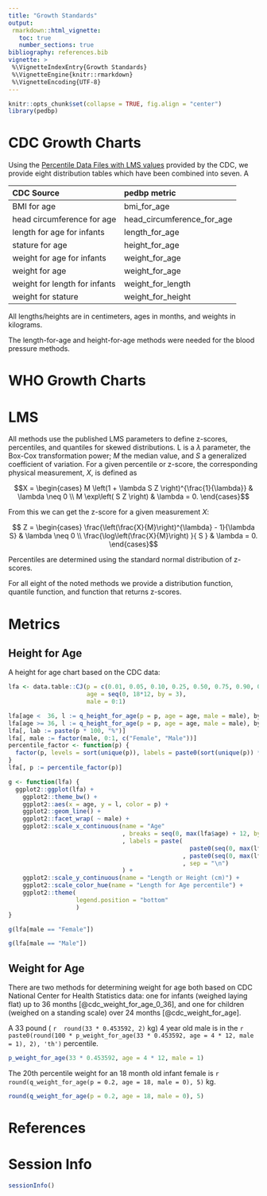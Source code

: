 ```yaml
---
title: "Growth Standards"
output:
 rmarkdown::html_vignette:
   toc: true
   number_sections: true
bibliography: references.bib
vignette: >
 %\VignetteIndexEntry{Growth Standards}
 %\VignetteEngine{knitr::rmarkdown}
 %\VignetteEncoding{UTF-8}
---
```



```r
knitr::opts_chunk$set(collapse = TRUE, fig.align = "center")
library(pedbp)
```


# CDC Growth Charts

Using the [Percentile Data Files with LMS values](https://www.cdc.gov/growthcharts/percentile_data_files.htm)
provided by the CDC, we provide eight distribution tables which have been
combined into seven.  A

| CDC Source                    | pedbp metric               |
| :---------------------------- | :------------------------- |
| BMI for age                   | bmi_for_age                |
| head circumference for age    | head_circumference_for_age |
| length for age for infants    | length_for_age             |
| stature for age               | height_for_age             |
| weight for age for infants    | weight_for_age             |
| weight for age                | weight_for_age             |
| weight for length for infants | weight_for_length          |
| weight for stature            | weight_for_height          |

All lengths/heights are in centimeters, ages in months, and weights in
kilograms.

The length-for-age and height-for-age methods were needed for the blood
pressure methods.

# WHO Growth Charts

# LMS

All methods use the published LMS parameters to define z-scores,
percentiles, and quantiles for skewed distributions.  L is a $\lambda$
parameter, the Box-Cox transformation power; $M$ the median value, and $S$ a
generalized coefficient of variation.  For a given percentile or z-score, the
corresponding physical measurement, $X,$ is defined as

$$X = \begin{cases}
   M \left(1 + \lambda S Z \right)^{\frac{1}{\lambda}} & \lambda \neq 0 \\
   M \exp\left( S Z \right) & \lambda = 0.
\end{cases}$$

From this we can get the z-score for a given measurement $X:$

$$ Z = \begin{cases}
  \frac{\left(\frac{X}{M}\right)^{\lambda} - 1}{\lambda S} & \lambda \neq 0 \\
  \frac{\log\left(\frac{X}{M}\right) }{ S } & \lambda = 0.
  \end{cases}$$

Percentiles are determined using the standard normal distribution of z-scores.

For all eight of the noted methods we provide a distribution function,
quantile function, and function that returns z-scores.

# Metrics

## Height for Age

A height for age chart based on the CDC data:

```r
lfa <- data.table::CJ(p = c(0.01, 0.05, 0.10, 0.25, 0.50, 0.75, 0.90, 0.95, 0.99),
                      age = seq(0, 18*12, by = 3),
                      male = 0:1)

lfa[age <  36, l := q_height_for_age(p = p, age = age, male = male), by = .(p, age, male)]
lfa[age >= 36, l := q_height_for_age(p = p, age = age, male = male), by = .(p, age, male)]
lfa[, lab := paste(p * 100, "%")]
lfa[, male := factor(male, 0:1, c("Female", "Male"))]
percentile_factor <- function(p) {
  factor(p, levels = sort(unique(p)), labels = paste0(sort(unique(p)) * 100, "th"))
}
lfa[, p := percentile_factor(p)]

g <- function(lfa) {
  ggplot2::ggplot(lfa) +
    ggplot2::theme_bw() +
    ggplot2::aes(x = age, y = l, color = p) +
    ggplot2::geom_line() +
    ggplot2::facet_wrap( ~ male) +
    ggplot2::scale_x_continuous(name = "Age"
                                , breaks = seq(0, max(lfa$age) + 12, by = 12)
                                , labels = paste(
                                                   paste0(seq(0, max(lfa$age) + 12, by = 12), "m")
                                                 , paste0(seq(0, max(lfa$age) + 12, by = 12) / 12, "yr")
                                                 , sep = "\n")
                                ) +
    ggplot2::scale_y_continuous(name = "Length or Height (cm)") +
    ggplot2::scale_color_hue(name = "Length for Age percentile") +
    ggplot2::theme(
                   legend.position = "bottom"
                   )
}
```




```r
g(lfa[male == "Female"])
```




```r
g(lfa[male == "Male"])
```


## Weight for Age

There are two methods for determining weight for age both based on CDC
National Center for Health Statistics data: one for infants (weighed laying
flat) up to 36 months [@cdc_weight_for_age_0_36],
and one for children (weighed on a standing scale) over 24 months
[@cdc_weight_for_age].

A 33 pound (
`r  round(33 * 0.453592, 2) `
kg) 4 year old male is in the
`r  paste0(round(100 * p_weight_for_age(33 * 0.453592, age = 4 * 12, male = 1), 2), 'th')  `
percentile.

```r
p_weight_for_age(33 * 0.453592, age = 4 * 12, male = 1)
```


The 20th percentile weight for an 18 month old infant female is
`r  round(q_weight_for_age(p = 0.2, age = 18, male = 0), 5) `
kg.

```r
round(q_weight_for_age(p = 0.2, age = 18, male = 0), 5)
```


# References
<div id="refs"></div>

# Session Info

```r
sessionInfo()
```

